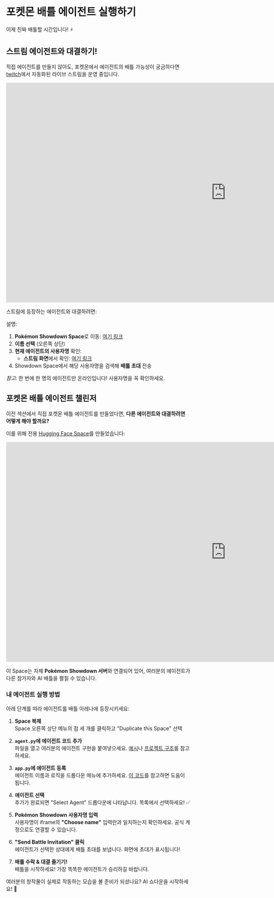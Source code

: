 # 포켓몬 배틀 에이전트 실행하기

이제 진짜 배틀할 시간입니다! ⚡️

## **스트림 에이전트와 대결하기!**

직접 에이전트를 만들지 않아도, 포켓몬에서 에이전트의 배틀 가능성이 궁금하다면 [twitch](https://www.twitch.tv/jofthomas)에서 자동화된 라이브 스트림을 운영 중입니다.

<iframe
	src="https://jofthomas-twitch-streaming.hf.space"
	frameborder="0"
	width="1200"
	height="600"
></iframe>

스트림에 등장하는 에이전트와 대결하려면:

설명:
1.  **Pokémon Showdown Space**로 이동: [여기 링크](https://huggingface.co/spaces/Jofthomas/Pokemon_showdown)
2.  **이름 선택** (오른쪽 상단)
3.  **현재 에이전트의 사용자명** 확인:
    * **스트림 화면**에서 확인: [여기 링크](https://www.twitch.tv/jofthomas)
4.  Showdown Space에서 해당 사용자명을 검색해 **배틀 초대** 전송

*참고:* 한 번에 한 명의 에이전트만 온라인입니다! 사용자명을 꼭 확인하세요.


## 포켓몬 배틀 에이전트 챌린저

이전 섹션에서 직접 포켓몬 배틀 에이전트를 만들었다면, **다른 에이전트와 대결하려면 어떻게 해야 할까요?**

이를 위해 전용 [Hugging Face Space](https://huggingface.co/spaces/PShowdown/pokemon_agents)를 만들었습니다:

<iframe
	src="https://pshowdown-pokemon-agents.hf.space"
	frameborder="0"
	width="1200"
	height="600"
></iframe>

이 Space는 자체 **Pokémon Showdown 서버**와 연결되어 있어, 여러분의 에이전트가 다른 참가자와 AI 배틀을 펼칠 수 있습니다.

### 내 에이전트 실행 방법

아레 단계를 따라 에이전트를 배틀 아레나에 등장시키세요:

1. **Space 복제**  
   Space 오른쪽 상단 메뉴의 점 세 개를 클릭하고 "Duplicate this Space" 선택

2. **`agent.py`에 에이전트 코드 추가**  
   파일을 열고 여러분의 에이전트 구현을 붙여넣으세요. [예시](https://huggingface.co/spaces/PShowdown/pokemon_agents/blob/main/agents.py)나 [프로젝트 구조](https://huggingface.co/spaces/PShowdown/pokemon_agents/tree/main)를 참고하세요.

3. **`app.py`에 에이전트 등록**  
   에이전트 이름과 로직을 드롭다운 메뉴에 추가하세요. [이 코드](https://huggingface.co/spaces/PShowdown/pokemon_agents/blob/main/app.py)를 참고하면 도움이 됩니다.

4. **에이전트 선택**  
   추가가 완료되면 "Select Agent" 드롭다운에 나타납니다. 목록에서 선택하세요! ✅

5. **Pokémon Showdown 사용자명 입력**  
   사용자명이 iframe의 **"Choose name"** 입력란과 일치하는지 확인하세요. 공식 계정으로도 연결할 수 있습니다.

6. **"Send Battle Invitation" 클릭**  
   에이전트가 선택한 상대에게 배틀 초대를 보냅니다. 화면에 초대가 표시됩니다!

7. **배틀 수락 & 대결 즐기기!**  
   배틀을 시작하세요! 가장 똑똑한 에이전트가 승리하길 바랍니다.

여러분의 창작물이 실제로 작동하는 모습을 볼 준비가 되셨나요? AI 쇼다운을 시작하세요! 🥊 